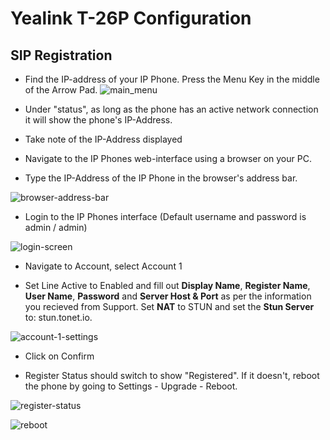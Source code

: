 
# Yealink T-26P Configuration

## SIP Registration

* Find the IP-address of your IP Phone. Press the Menu Key in the middle of the Arrow Pad.
![main_menu](https://i.imgur.com/yhRqCS5.png)
* Under "status", as long as the phone has an active network connection it will show the phone's IP-Address.
* Take note of the IP-Address displayed

* Navigate to the IP Phones web-interface using a browser on your PC.
* Type the IP-Address of the IP Phone in the browser's address bar.

![browser-address-bar](https://imgur.com/hKTUXc3.png)

* Login to the IP Phones interface (Default username and password is admin / admin)

![login-screen](https://i.imgur.com/qjTBDSI.png)

* Navigate to Account, select Account 1

* Set Line Active to Enabled and fill out **Display Name**, **Register Name**, **User Name**, **Password** and **Server Host & Port** as per the information
you recieved from Support. Set **NAT** to STUN and set the **Stun Server** to: stun.tonet.io.

![account-1-settings](https://i.imgur.com/Ypfdg5O.png)

* Click on Confirm

* Register Status should switch to show "Registered". If it doesn't, reboot the phone by going to Settings - Upgrade - Reboot.

![register-status](https://i.imgur.com/zdqqxB9.png)

![reboot](https://i.imgur.com/RVu8x6k.png)